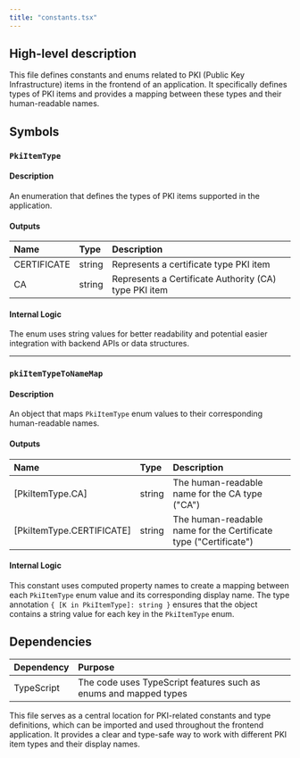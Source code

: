 ```yaml
---
title: "constants.tsx"
---
```


## High-level description
This file defines constants and enums related to PKI (Public Key Infrastructure) items in the frontend of an application. It specifically defines types of PKI items and provides a mapping between these types and their human-readable names.

## Symbols

### `PkiItemType`
#### Description
An enumeration that defines the types of PKI items supported in the application.

#### Outputs
| Name | Type | Description |
|:-----|:-----|:------------|
| CERTIFICATE | string | Represents a certificate type PKI item |
| CA | string | Represents a Certificate Authority (CA) type PKI item |

#### Internal Logic
The enum uses string values for better readability and potential easier integration with backend APIs or data structures.

___

### `pkiItemTypeToNameMap`
#### Description
An object that maps `PkiItemType` enum values to their corresponding human-readable names.

#### Outputs
| Name | Type | Description |
|:-----|:-----|:------------|
| [PkiItemType.CA] | string | The human-readable name for the CA type ("CA") |
| [PkiItemType.CERTIFICATE] | string | The human-readable name for the Certificate type ("Certificate") |

#### Internal Logic
This constant uses computed property names to create a mapping between each `PkiItemType` enum value and its corresponding display name. The type annotation `{ [K in PkiItemType]: string }` ensures that the object contains a string value for each key in the `PkiItemType` enum.

## Dependencies
| Dependency | Purpose |
|:-----------|:--------|
| TypeScript | The code uses TypeScript features such as enums and mapped types |

This file serves as a central location for PKI-related constants and type definitions, which can be imported and used throughout the frontend application. It provides a clear and type-safe way to work with different PKI item types and their display names.